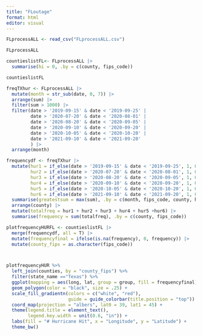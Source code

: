 ```yaml
---
title: "FLoutage"
format: html
editor: visual
---
```


```r
FLprocessALL <- read_csv("FLprocessALL.csv")
```

```r
FLprocessALL
```
```r
countieslistFL<- FLprocessALL |>
  summarise(hi = 0, .by = c(county, fips_code))
```

```r
countieslistFL
```

```r
freqTXhur <- FLprocessALL |>
  mutate(month = str_sub(date, 0, 7)) |>
  arrange(sum) |>
  filter(sum > 1000) |>
  filter(date > '2019-09-15' & date < '2019-09-25' |
         date > '2020-07-20' & date < '2020-08-01' |
         date > '2020-08-20' & date < '2020-09-05' |
         date > '2020-09-10' & date < '2020-09-20' |
         date > '2020-10-05' & date < '2020-10-20' |
         date > '2021-09-10' & date < '2021-09-20'
         ) |>
  arrange(month) 

frequencydf <- freqTXhur |>
  mutate(hur1 = if_else(date > '2019-09-15' & date < '2019-09-25', 1, 0),
         hur2 = if_else(date > '2020-07-20' & date < '2020-08-01', 1, 0),
         hur3 = if_else(date > '2020-08-20' & date < '2020-09-05', 1, 0),
         hur4 = if_else(date > '2020-09-10' & date < '2020-09-20', 1, 0),
         hur5 = if_else(date > '2020-10-05' & date < '2020-10-20', 1, 0),
         hur6 = if_else(date > '2021-09-10' & date < '2021-09-20', 1, 0)) |>
  summarise(greatestsum = max(sum), .by = c(month, fips_code, county, hur1, hur2, hur3, hur4, hur5, hur6))|>
  arrange(county) |>
  mutate(totalfreq = hur1 + hur2 + hur3 + hur4 + hur5 +hur6) |>
  summarise(frequency = sum(totalfreq), .by = c(county, fips_code))
```




```r
plotfrequencyHURFL <- countieslistFL |>
  merge(frequencydf, all = T) |>
  mutate(frequencyfinal = ifelse(is.na(frequency), 0, frequency)) |>
  mutate(county_fips = as.character(fips_code)) 



plotfrequencyHUR %>% 
  left_join(counties, by = "county_fips") %>% 
  filter(state_name =="Texas") %>% 
  ggplot(mapping = aes(long, lat, group = group, fill = frequencyfinal)) +
  geom_polygon(color = "black", size = .25) +
  scale_fill_gradientn(colors = c("white", "red"),
                       guide = guide_colorbar(title.position = "top")) +
  coord_map(projection = "albers", lat0 = 39, lat1 = 45) +
  theme(legend.title = element_text(),
        legend.key.width = unit(0.6, "in")) +
  labs(fill = "# Hurricane Hit", x = "Longitude", y = "Latitude") + 
  theme_bw()
```







